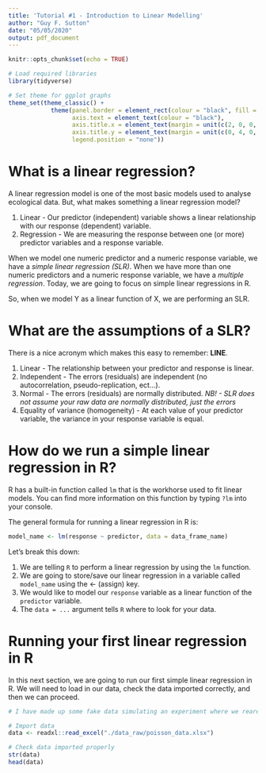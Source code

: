 ```yaml
---
title: 'Tutorial #1 - Introduction to Linear Modelling'
author: "Guy F. Sutton"
date: "05/05/2020"
output: pdf_document
---
```


```r
knitr::opts_chunk$set(echo = TRUE)
```

```r
# Load required libraries
library(tidyverse)

# Set theme for ggplot graphs
theme_set(theme_classic() +
            theme(panel.border = element_rect(colour = "black", fill = NA),
                  axis.text = element_text(colour = "black"),
                  axis.title.x = element_text(margin = unit(c(2, 0, 0, 0), "mm")),
                  axis.title.y = element_text(margin = unit(c(0, 4, 0, 0), "mm")),
                  legend.position = "none"))
```

# What is a linear regression? 

A linear regression model is one of the most basic models used to analyse ecological data. But, what makes something a linear regression model?

1. Linear - Our predictor (independent) variable shows a linear relationship with our response (dependent) variable.
2. Regression - We are measuring the response between one (or more) predictor variables and a response variable. 

When we model one numeric predictor and a numeric response variable, we have a *simple linear regression (SLR)*. When we have more than one numeric predictors and a numeric response variable, we have a *multiple regression*. Today, we are going to focus on simple linear regressions in R. 

So, when we model Y as a linear function of X, we are performing an SLR. 

# What are the assumptions of a SLR? 

There is a nice acronym which makes this easy to remember: **LINE**. 

1. Linear - The relationship between your predictor and response is linear. 
2. Independent - The errors (residuals) are independent (no autocorrelation, pseudo-replication, ect...).
3. Normal - The errors (residuals) are normally distributed. *NB! - SLR does not assume your raw data are normally distributed, just the errors*
4. Equality of variance (homogeneity) - At each value of your predictor variable, the variance in your response variable is equal. 

# How do we run a simple linear regression in R?

R has a built-in function called `lm` that is the workhorse used to fit linear models. You can find more information on this function by typing `?lm` into your console. 

The general formula for running a linear regression in R is:

```r
model_name <- lm(response ~ predictor, data = data_frame_name)
```

Let's break this down:

1. We are telling `R` to perform a linear regression by using the `lm` function. 
2. We are going to store/save our linear regression in a variable called `model_name` using the <- (assign) key. 
3. We would like to model our `response` variable as a linear function of the `predictor` variable. 
4. The `data = ...` argument tells `R` where to look for your data. 

# Running your first linear regression in R 

In this next section, we are going to run our first simple linear regression in R. We will need to load in our data, check the data imported correctly, and then we can proceed.

```r
# I have made up some fake data simulating an experiment where we reared female insects at 4 different temperatures, and measured the number of larvae they produced (fecundity). We also measured the body mass of the females (in grams) at the start of the experiment, because we suspect that bigger females may produce more larvae than smaller females. 

# Import data
data <- readxl::read_excel("./data_raw/poisson_data.xlsx")

# Check data imported properly
str(data)
head(data)

```


